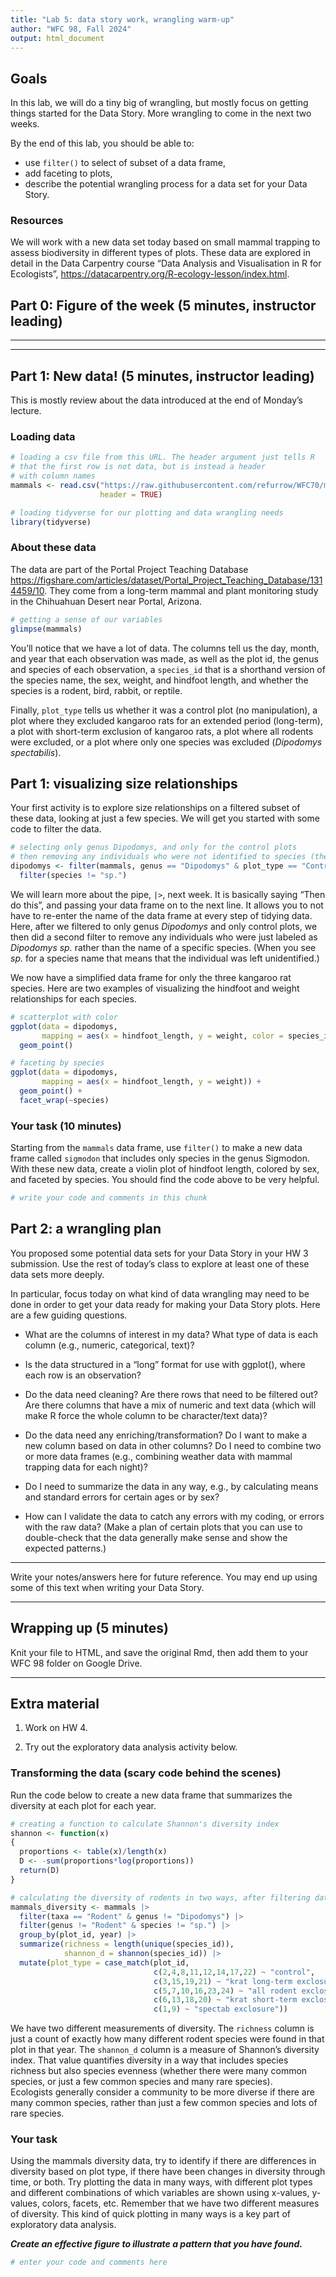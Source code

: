 ---
title: "Lab 5: data story work, wrangling warm-up"
author: "WFC 98, Fall 2024"
output: html_document
---


## Goals

In this lab, we will do a tiny big of wrangling, but mostly focus on getting 
things started for the Data Story. More wrangling to come in the next two weeks.

By the end of this lab, you should be able to:

-   use `filter()` to select of subset of a data frame,
-   add faceting to plots,
-   describe the potential wrangling process for a data set for your Data Story.

### Resources

We will work with a new data set today based on small mammal trapping to
assess biodiversity in different types of plots. These data are explored
in detail in the Data Carpentry course "Data Analysis and Visualisation in R for Ecologists", [https://datacarpentry.org/R-ecology-lesson/index.html](https://datacarpentry.org/R-ecology-lesson/index.html). 



## Part 0: Figure of the week (5 minutes, instructor leading)

--------------------------------------------------------------------------------

--------------------------------------------------------------------------------

## Part 1: New data! (5 minutes, instructor leading)

This is mostly review about the data introduced at the end of Monday's lecture.

### Loading data

```{r}
# loading a csv file from this URL. The header argument just tells R
# that the first row is not data, but is instead a header
# with column names
mammals <- read.csv("https://raw.githubusercontent.com/refurrow/WFC70/main/portal_data_joined.csv",
                    header = TRUE)

# loading tidyverse for our plotting and data wrangling needs
library(tidyverse)
```

### About these data
The data are part of the Portal Project Teaching Database [https://figshare.com/articles/dataset/Portal_Project_Teaching_Database/1314459/10](https://figshare.com/articles/dataset/Portal_Project_Teaching_Database/1314459/10).
They come from a long-term mammal and plant monitoring study in the Chihuahuan 
Desert near Portal, Arizona.

```{r}
# getting a sense of our variables
glimpse(mammals)
```

You'll notice that we have a lot of data. The columns tell us the day, month,
and year that each observation was made, as well as the plot id, the genus and
species of each observation, a `species_id` that is a shorthand version of 
the species name, the sex, weight, and hindfoot length, and whether the 
species is a rodent, bird, rabbit, or reptile. 

Finally, `plot_type` tells us whether it was a control plot (no manipulation),
a plot where they excluded kangaroo rats for an extended period (long-term), a
plot with short-term exclusion of kangaroo rats, a plot where all rodents
were excluded, or a plot where only one species was excluded
(*Dipodomys spectabilis*).

## Part 1: visualizing size relationships

Your first activity is to explore size relationships on a filtered subset
of these data, looking at just a few species. We will get you started with
some code to filter the data.

```{r}
# selecting only genus Dipodomys, and only for the control plots
# then removing any individuals who were not identified to species (the "sp.")
dipodomys <- filter(mammals, genus == "Dipodomys" & plot_type == "Control") |>
  filter(species != "sp.")
```

We will learn more about the pipe, `|>`, next week. It is basically saying 
"Then do this", and passing your data frame on to the next line. It allows you 
to not have to re-enter the name of the data frame at every step of tidying
data. Here, after we filtered to only genus *Dipodomys* and only control plots,
we then did a second filter to remove any individuals who were just labeled
as *Dipodomys sp.* rather than the name of a specific species. (When you see
*sp.* for a species name that means that the individual was left unidentified.)

We now have a simplified data frame for only the three kangaroo rat species. 
Here are two examples of visualizing the hindfoot and weight relationships for 
each species.

```{r}
# scatterplot with color
ggplot(data = dipodomys,
       mapping = aes(x = hindfoot_length, y = weight, color = species_id)) +
  geom_point()

# faceting by species
ggplot(data = dipodomys,
       mapping = aes(x = hindfoot_length, y = weight)) +
  geom_point() +
  facet_wrap(~species)

```

### Your task (10 minutes)

Starting from the `mammals` data frame, use `filter()` to make a new data
frame called `sigmodon` that includes only species in the genus Sigmodon. With
these new data, create a violin plot of hindfoot length, colored by sex, and
faceted by species. You should find the code above to be very helpful.

```{r}

# write your code and comments in this chunk

```


## Part 2: a wrangling plan

You proposed some potential data sets for your Data Story in your HW 3
submission. Use the rest of today's class to explore at least one of these
data sets more deeply.

In particular, focus today on what kind of data wrangling may need to be done
in order to get your data ready for making your Data Story plots. Here are
a few guiding questions.

* What are the columns of interest in my data? What type of data is each column
(e.g., numeric, categorical, text)?

* Is the data structured in a "long" format for use with ggplot(), where
each row is an observation?

* Do the data need cleaning? Are there rows that need to be filtered out?
Are there columns that have a mix of numeric and text data (which will make
R force the whole column to be character/text data)?

* Do the data need any enriching/transformation? Do I want to make a new 
column based on data in other columns? Do I need to combine two or more data
frames (e.g., combining weather data with mammal trapping data for each night)?

* Do I need to summarize the data in any way, e.g., by calculating means and
standard errors for certain ages or by sex?

* How can I validate the data to catch any errors with my coding, or errors
with the raw data?  (Make a plan of certain plots that you can use to 
double-check that the data generally make sense and show the expected patterns.)



***

Write your notes/answers here for future reference. You may end up using some 
of this text when writing your Data Story. 

***


## Wrapping up (5 minutes)

Knit your file to HTML, and save the original Rmd, then add them to your WFC 98
folder on Google Drive.


***

## Extra material

1. Work on HW 4.

2. Try out the exploratory data analysis activity below.


### Transforming the data (scary code behind the scenes)

Run the code below to create a new data frame that summarizes the diversity 
at each plot for each year.

```{r}
# creating a function to calculate Shannon's diversity index
shannon <- function(x)
{
  proportions <- table(x)/length(x)
  D <- -sum(proportions*log(proportions))
  return(D)
}

# calculating the diversity of rodents in two ways, after filtering data
mammals_diversity <- mammals |>
  filter(taxa == "Rodent" & genus != "Dipodomys") |>
  filter(genus != "Rodent" & species != "sp.") |>
  group_by(plot_id, year) |>
  summarize(richness = length(unique(species_id)),
            shannon_d = shannon(species_id)) |>
  mutate(plot_type = case_match(plot_id,
                                c(2,4,8,11,12,14,17,22) ~ "control",
                                c(3,15,19,21) ~ "krat long-term exclosure",
                                c(5,7,10,16,23,24) ~ "all rodent exclosure",
                                c(6,13,18,20) ~ "krat short-term exclosure",
                                c(1,9) ~ "spectab exclosure"))
```

We have two different measurements of diversity. The `richness` column
is just a count of exactly how many different rodent species were found 
in that plot in that year.  The `shannon_d` column is a measure of 
Shannon's diversity index. That value quantifies diversity in a way that
includes species richness but also species evenness (whether there were
many common species, or just a few common species and many rare species).  
Ecologists generally consider a community to be more diverse if there are 
many common species, rather than just a few common species and lots of rare 
species.

### Your task

Using the mammals diversity data, try to identify if there are differences 
in diversity based on plot type, if there have been changes in diversity 
through time, or both. Try plotting the data in many ways, with different
plot types and different combinations of which variables are shown using
x-values, y-values, colors, facets, etc. Remember that we have two different
measures of diversity. This kind of quick plotting in many ways is a key part 
of exploratory data analysis.

***Create an effective figure to illustrate a pattern that you have found.***

```{r}

# enter your code and comments here

```




